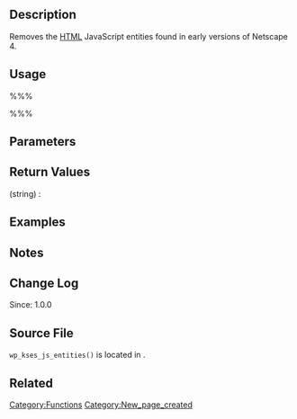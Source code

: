 == Description ==
Removes the [[wikipedia:HTML|HTML]] JavaScript entities found in early versions of Netscape 4. 

== Usage ==
%%%<?php wp_kses_js_entities( $string ) ?>%%%

== Parameters ==
{{Parameter|$string|string|}}

== Return Values ==
; (string) : 

== Examples ==
<!-- Need creative examples. Feel free to link to external examples. -->

== Notes ==

== Change Log ==
Since: 1.0.0

== Source File ==

<tt>wp_kses_js_entities()</tt> is located in {{Trac|wp-includes/kses.php}}.

== Related ==
<!--
    To Do:
    Need to find related functions.
    Need to create groups of functions and create templates to add them to a page quickly.
    Some functions may be related to many groups of functions.
-->

{{Tag Footer}}

[[Category:Functions]]
[[Category:New_page_created]]